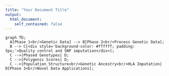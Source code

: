 ```yaml
---
title: "Your Document Title"
output: 
  html_document:
    self_contained: false
---
```


```mermaid
graph TD;
  A[Phase 1<br/>Genetic Data] --> B[Phase 2<br/>Process Genetic Data];
  B --> C[<div style='background-color: #ffffff; padding: 5px;'>Quality control and SNP imputation</div>];
  C -->|Phased Genotypes| D;
  C -->|Polygenic Scores| D;
  C -->|Population Structure<br/>Genetic Ancestry<br/>HLA Imputation| D[Phase 3<br/>Novel Data Applications];
```
